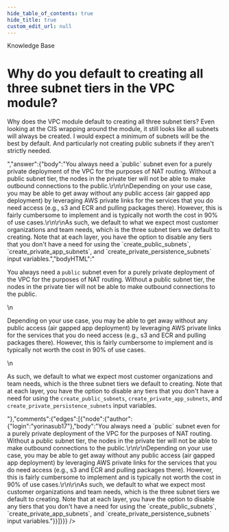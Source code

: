 ```yaml
---
hide_table_of_contents: true
hide_title: true
custom_edit_url: null
---
```



<CenterLayout>
<span class="title">Knowledge Base</span>
<h1>Why do you default to creating all three subnet tiers in the VPC module?</h1>
<GitHub json={{"id":"D_kwDOF8slf84AOq_E","number":166,"author":{"login":"yorinasub17"},"title":"Why do you default to creating all three subnet tiers in the VPC module?","body":"Why does the VPC module default to creating all three subnet tiers? Even looking at the CIS wrapping around the module, it still looks like all subnets will always be created. I would expect a minimum of subnets will be the best by default. And particularly not creating public subnets if they aren't strictly needed.","bodyHTML":"<p dir=\"auto\">Why does the VPC module default to creating all three subnet tiers? Even looking at the CIS wrapping around the module, it still looks like all subnets will always be created. I would expect a minimum of subnets will be the best by default. And particularly not creating public subnets if they aren't strictly needed.</p>","answer":{"body":"You always need a `public` subnet even for a purely private deployment of the VPC for the purposes of NAT routing. Without a public subnet tier, the nodes in the private tier will not be able to make outbound connections to the public.\r\n\r\nDepending on your use case, you may be able to get away without any public access (air gapped app deployment) by leveraging AWS private links for the services that you do need access (e.g., s3 and ECR and pulling packages there). However, this is fairly cumbersome to implement and is typically not worth the cost in 90% of use cases.\r\n\r\nAs such, we default to what we expect most customer organizations and team needs, which is the three subnet tiers we default to creating. Note that at each layer, you have the option to disable any tiers that you don't have a need for using the `create_public_subnets`, `create_private_app_subnets`, and `create_private_persistence_subnets` input variables.","bodyHTML":"<p dir=\"auto\">You always need a <code class=\"notranslate\">public</code> subnet even for a purely private deployment of the VPC for the purposes of NAT routing. Without a public subnet tier, the nodes in the private tier will not be able to make outbound connections to the public.</p>\n<p dir=\"auto\">Depending on your use case, you may be able to get away without any public access (air gapped app deployment) by leveraging AWS private links for the services that you do need access (e.g., s3 and ECR and pulling packages there). However, this is fairly cumbersome to implement and is typically not worth the cost in 90% of use cases.</p>\n<p dir=\"auto\">As such, we default to what we expect most customer organizations and team needs, which is the three subnet tiers we default to creating. Note that at each layer, you have the option to disable any tiers that you don't have a need for using the <code class=\"notranslate\">create_public_subnets</code>, <code class=\"notranslate\">create_private_app_subnets</code>, and <code class=\"notranslate\">create_private_persistence_subnets</code> input variables.</p>"},"comments":{"edges":[{"node":{"author":{"login":"yorinasub17"},"body":"You always need a `public` subnet even for a purely private deployment of the VPC for the purposes of NAT routing. Without a public subnet tier, the nodes in the private tier will not be able to make outbound connections to the public.\r\n\r\nDepending on your use case, you may be able to get away without any public access (air gapped app deployment) by leveraging AWS private links for the services that you do need access (e.g., s3 and ECR and pulling packages there). However, this is fairly cumbersome to implement and is typically not worth the cost in 90% of use cases.\r\n\r\nAs such, we default to what we expect most customer organizations and team needs, which is the three subnet tiers we default to creating. Note that at each layer, you have the option to disable any tiers that you don't have a need for using the `create_public_subnets`, `create_private_app_subnets`, and `create_private_persistence_subnets` input variables."}}]}}} />

</CenterLayout>
  

<!-- ##DOCS-SOURCER-START
{
  "sourcePlugin": "github-discussions",
  "hash": "ee39fd3eeb132b3ab654d05ea24b995c"
}
##DOCS-SOURCER-END -->
